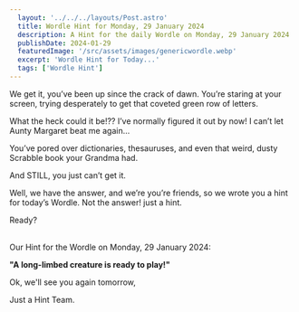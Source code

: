 ```yaml
---
  layout: '../../../layouts/Post.astro'
  title: Wordle Hint for Monday, 29 January 2024
  description: A Hint for the daily Wordle on Monday, 29 January 2024
  publishDate: 2024-01-29
  featuredImage: '/src/assets/images/genericwordle.webp'
  excerpt: 'Wordle Hint for Today...'
  tags: ['Wordle Hint']
---
```


  We get it, you’ve been up since the crack of dawn. You’re staring at your screen, trying desperately to get that coveted green row of letters. 

  What the heck could it be!??
  I’ve normally figured it out by now!
  I can’t let Aunty Margaret beat me again… 

  You’ve pored over dictionaries, thesauruses, and even that weird, dusty Scrabble book your Grandma had.

  And STILL, you just can’t get it. 

  Well, we have the answer, and we’re you’re friends, so we wrote you a hint for today’s Wordle.
  Not the answer! just a hint. 

  Ready?<br /><br />

  Our Hint for the Wordle on Monday, 29 January 2024:

  **"A long-limbed creature is ready to play!"**

  Ok, we'll see you again tomorrow, 

  Just a Hint Team.
  